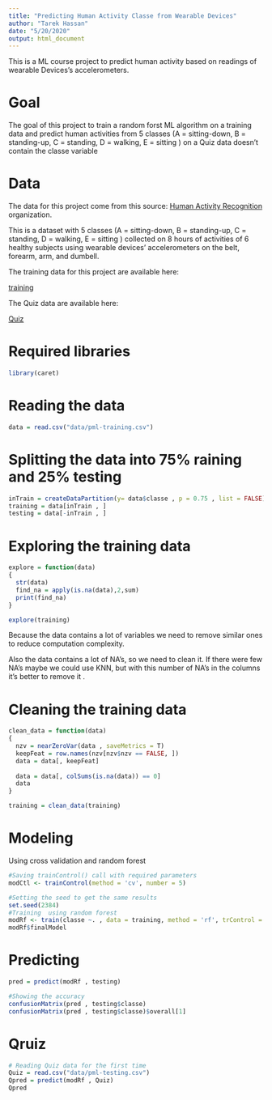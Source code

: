 ```yaml
---
title: "Predicting Human Activity Classe from Wearable Devices"
author: "Tarek Hassan"
date: "5/20/2020"
output: html_document
---
```

This is a ML course project to predict human activity based on readings of wearable Devices's accelerometers.

# Goal
The goal of this project to train a random forst ML algorithm on a training data and predict human activities from 5 classes (A = sitting-down, B = standing-up, C = standing, D = walking, E =  sitting ) on a Quiz data doesn't contain the classe variable 


# Data 
The data for this project come from this source: [ Human Activity Recognition](http://web.archive.org/web/20161224072740/http:/groupware.les.inf.puc-rio.br/har.) organization.

This is a dataset with 5 classes (A = sitting-down, B = standing-up, C = standing, D = walking, E =  sitting ) collected on 8 hours of activities of 6 healthy subjects using wearable devices' accelerometers on the belt, forearm, arm, and dumbell.

The training data for this project are available here:

[training](https://d396qusza40orc.cloudfront.net/predmachlearn/pml-training.csv)

The Quiz data are available here:

[Quiz](https://d396qusza40orc.cloudfront.net/predmachlearn/pml-testing.csv)


# Required libraries

```r
library(caret)
```


# Reading the data 
```r
data = read.csv("data/pml-training.csv")
```

# Splitting the data into 75% raining and 25% testing 
```r
inTrain = createDataPartition(y= data$classe , p = 0.75 , list = FALSE)
training = data[inTrain , ]
testing = data[-inTrain , ]

```


# Exploring the training data
```r
explore = function(data)
{
  str(data)
  find_na = apply(is.na(data),2,sum)
  print(find_na)
}

explore(training)
```
Because the data contains a lot of variables we need to remove similar ones to reduce computation complexity.

Also the data contains a lot of NA's, so we need to clean it.
If there were few NA's maybe we could use KNN, but with this number of NA's in the columns it's better to remove it .

# Cleaning the training data 
```r
clean_data = function(data)
{
  nzv = nearZeroVar(data , saveMetrics = T)
  keepFeat = row.names(nzv[nzv$nzv == FALSE, ])
  data = data[, keepFeat]
  
  data = data[, colSums(is.na(data)) == 0]
  data 
}

training = clean_data(training)

```


# Modeling
Using cross validation and random forest
```r
#Saving trainControl() call with required parameters
modCtl <- trainControl(method = 'cv', number = 5)

#Setting the seed to get the same results 
set.seed(2384)
#Training  using random forest
modRf <- train(classe ~. , data = training, method = 'rf', trControl = modCtl)
modRf$finalModel
```


# Predicting
```r
pred = predict(modRf , testing)

#Showing the accuracy
confusionMatrix(pred , testing$classe)
confusionMatrix(pred , testing$classe)$overall[1]
```


# Qruiz 
```r
# Reading Quiz data for the first time
Quiz = read.csv("data/pml-testing.csv")
Qpred = predict(modRf , Quiz)
Qpred
```

